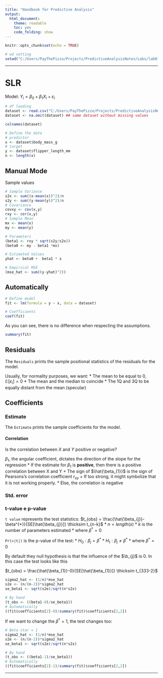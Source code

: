 ```yaml
---
title: "Handbook for Predictive Analysis"
output:
  html_document:
    theme: readable
    toc: yes
    code_folding: show
---
```


```r
knitr::opts_chunk$set(echo = TRUE)
```

```r
# wd setting
setwd("C:/Users/PayThePizzo/Projects/PredictiveAnalysisNotes/Labs/lab01/")
```

---

# SLR

Model: $Y_{i} = \beta_{0} + \beta_{1}X_{i} + \varepsilon_{i}$

```r
# df loading
dataset <- read.csv("C:/Users/PayThePizzo/Projects/PredictiveAnalysisNotes/Labs/lab01/penguins.csv")
dataset <- na.omit(dataset) ## same dataset without missing values
```

```r
colnames(dataset)
```

```r
# Define the data
# predictor
x <- dataset$body_mass_g
# target
y <- dataset$flipper_length_mm
n <- length(x)
```

## Manual Mode

Sample values
```r
# Sample Variance
s2x <- sum((x-mean(x))^2)/n
s2y <- sum((y-mean(y))^2)/n
# Covariance
covxy <- cov(x,y) 
rxy <- cor(x,y)
# Sample Mean
mx <- mean(x)
my <- mean(y)

# Parameters 
(beta1 <- rxy * sqrt(s2y/s2x))
(beta0 <- my - beta1 *mx)

# Estimated Values
yhat <- beta0 +  beta1 * x 

# Empirical MSE
(mse_hat <- sum((y-yhat)^2))
```

## Automatically

```r
# Define model
fit <- lm(formula = y ~ x, data = dataset)

# Coefficients 
coef(fit)
```

As you can see, there is no difference when respecting the assumptions.

```r
summary(fit)
```

## Residuals
The `Residuals` prints the sample positional statistics of the residuals for the model.

Usually, for normality purposes, we want:
* The mean to be equal to 0, $\mathbb{E}[\varepsilon_{i}] = 0$
* The mean and the median to coincide
* The 1Q and 3Q to be equally distant from the mean (specular)

## Coefficients 

### Estimate 
The `Estimate` prints the sample coefficients for the model.

#### Correlation
Is the correlation between $X$ and $Y$ positive or negative?

$\beta_{1}$, the angular coefficient, dictates the direction of the slope for the regression
* If the estimate for $\beta_{1}$ is **positive**, then there is a positive correlation between X and Y
    + The sign of $\hat{\beta_{1}}$ is the sign of Pearsons's correlation coefficient $r_{xy}$
    + If too strong, it might symbolize that it is not working properly.
* Else, the correlation is negative

### Std. error

### t-value e p-value

`t value` represents the test statistics: $t_{obs} = \frac{\hat{\beta_{j}}-\beta^{*}}{SE[\hat{\beta_{j}}]} \thicksim t_{n-k}$
* $n = length(x)$
* $k$ is the number of parameters estimated 
* where $\beta^{*} = 0$

`Pr(>|t|)` is the p-value of the test:
* $H_{0}: \beta_{j} = \beta^{*}$
* $H_{1}: \beta_{j} \neq \beta^{*}$
* where $\beta^{*} = 0$

By default they null hypothesis is that the influence of the $\b_{j}$ is 0. In this
case the test looks like this

$t_{obs} = \frac{\hat{\beta_{1}}-0}{SE[\hat{\beta_{1}}]} \thicksim t_{333-2}$

```r
sigma2_hat <- (1/n)*mse_hat
s2e <- (n/(n-2))*sigma2_hat
se_beta1 <- sqrt(s2e)/sqrt(n*s2x)

# By hand
(t_obs <- ((beta1-0)/se_beta1))
# Automatically
((fit$coefficients[2]-0)/summary(fit)$coefficients[2,2])
```


If we want to change the $\beta^{*}=1$, the test changes too:

```r
# Beta star = 1
sigma2_hat <- (1/n)*mse_hat
s2e <- (n/(n-2))*sigma2_hat
se_beta1 <- sqrt(s2e)/sqrt(n*s2x)

# By hand 
(t_obs <- ((beta1-1)/se_beta1))
# Automatically
((fit$coefficients[2]-1)/summary(fit)$coefficients[2,2])
```

---


